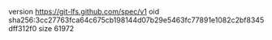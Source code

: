 version https://git-lfs.github.com/spec/v1
oid sha256:3cc27763fca64c675cb198144d07b29e5463fc77891e1082c2bf8345dff312f0
size 61972
